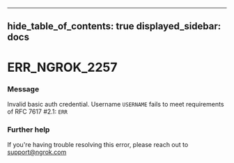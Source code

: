 

---
hide_table_of_contents: true
displayed_sidebar: docs
---


# ERR_NGROK_2257

### Message
Invalid basic auth credential. Username `USERNAME` fails to meet requirements of RFC 7617 #2.1: `ERR`

<ErrorDetails />



### Further help
If you're having trouble resolving this error, please reach out to [support@ngrok.com](mailto:support@ngrok.com?subject=Help%20with%20ERR_NGROK_2257)

